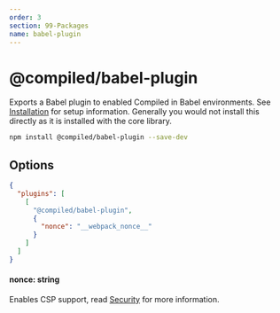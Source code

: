 ```yaml
---
order: 3
section: 99-Packages
name: babel-plugin
---
```


# @compiled/babel-plugin

Exports a Babel plugin to enabled Compiled in Babel environments.
See [Installation](/installation) for setup information.
Generally you would not install this directly as it is installed with the core library.

```bash
npm install @compiled/babel-plugin --save-dev
```

## Options

```json
{
  "plugins": [
    [
      "@compiled/babel-plugin",
      {
        "nonce": "__webpack_nonce__"
      }
    ]
  ]
}
```

#### nonce: string

Enables CSP support,
read [Security](/security) for more information.
